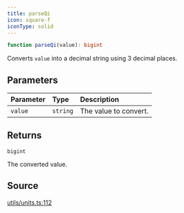 ```yaml
---
title: parseQi
icon: square-f
iconType: solid
---
```


```ts
function parseQi(value): bigint
```

Converts `value` into a decimal string using 3 decimal places.

## Parameters

| Parameter | Type | Description |
| :------ | :------ | :------ |
| `value` | `string` | The value to convert. |

## Returns

`bigint`

The converted value.

## Source

[utils/units.ts:112](https://github.com/dominant-strategies/quais.js/blob/ed42ffbfe60ddf7e7a3e8a6035ad3d7055fdc6f1/src/utils/units.ts#L112)
